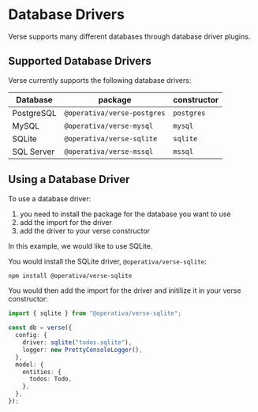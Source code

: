 
# Database Drivers

Verse supports many different databases through database driver plugins.

## Supported Database Drivers

Verse currently supports the following database drivers:

| Database    | package                     | constructor |
| ----------- | --------------------------- | ----------- |
| PostgreSQL  | `@operativa/verse-postgres` | `postgres`  |
| MySQL       | `@operativa/verse-mysql`    | `mysql`     |
| SQLite      | `@operativa/verse-sqlite`   | `sqlite`    |
| SQL Server  | `@operativa/verse-mssql`    | `mssql`     |

## Using a Database Driver

To use a database driver:
1. you need to install the package for the database you want to use
2. add the import for the driver
3. add the driver to your verse constructor

In this example, we would like to use SQLite. 

You would install the SQLite driver, `@operativa/verse-sqlite`:

```bash npm2yarn
npm install @operativa/verse-sqlite
```

You would then add the import for the driver and initilize it in your verse constructor:

```ts
import { sqlite } from "@operativa/verse-sqlite";

const db = verse({
  config: {
    driver: sqlite("todos.sqlite"),
    logger: new PrettyConsoleLogger(),
  },
  model: {
    entities: {
      todos: Todo,
    },
  },
});
```
